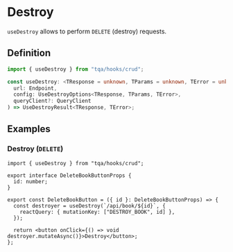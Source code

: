 # Destroy

`useDestroy` allows to perform `DELETE` (destroy) requests.

## Definition

```ts filename="Import statement (TypeScript)"
import { useDestroy } from "tqa/hooks/crud";
```

```ts filename="Signature (TypeScript)"
const useDestroy: <TResponse = unknown, TParams = unknown, TError = unknown>(
  url: Endpoint,
  config: UseDestroyOptions<TResponse, TParams, TError>,
  queryClient?: QueryClient
) => UseDestroyResult<TResponse, TError>;
```

## Examples

### Destroy (`DELETE`)

```tsx filename="TypeScript (TSX)"
import { useDestroy } from "tqa/hooks/crud";

export interface DeleteBookButtonProps {
  id: number;
}

export const DeleteBookButton = ({ id }: DeleteBookButtonProps) => {
  const destroyer = useDestroy(`/api/book/${id}`, {
    reactQuery: { mutationKey: ["DESTROY_BOOK", id] },
  });

  return <button onClick={() => void destroyer.mutateAsync()}>Destroy</button>;
};
```
